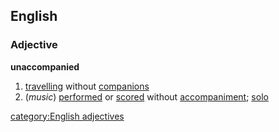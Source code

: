 ==English==
===Adjective===
'''unaccompanied'''
#[[travelling]] without [[companion]]s
#(''music'') [[performed]] or [[scored]] without [[accompaniment]]; [[solo]]
[[category:English adjectives]]